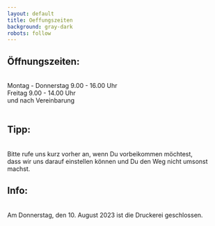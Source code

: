 ```yaml
---
layout: default
title: Oeffungszeiten
background: gray-dark
robots: follow
---
```

<div className="flowing-text">
  <h2>Öffnungszeiten:</h2>
  <br/>
  Montag - Donnerstag 9.00 - 16.00 Uhr
  <br/>Freitag 9.00 - 14.00 Uhr
  <br/>und nach Vereinbarung
  <br/>
  <br/>
  <h2>Tipp:</h2>
  <br/>
  Bitte rufe uns kurz vorher an, wenn Du vorbeikommen möchtest,
  <br/>dass wir uns darauf einstellen können und Du den Weg nicht umsonst machst.
  <br/>
</div>

<div className="flowing-text">
  <h2>Info:</h2>
  <br/>
Am Donnerstag, den 10. August 2023 ist die Druckerei geschlossen.
</div>